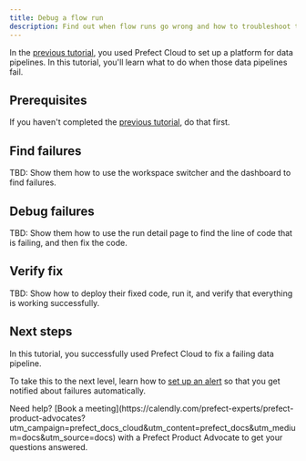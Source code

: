 ```yaml
---
title: Debug a flow run
description: Find out when flow runs go wrong and how to troubleshoot them.
---
```


In the [previous tutorial](/v3/tutorials/platform), you used Prefect Cloud to set up a platform for data pipelines.
In this tutorial, you'll learn what to do when those data pipelines fail.

## Prerequisites

If you haven't completed the [previous tutorial](/v3/tutorials/platform), do that first.

## Find failures

TBD: Show them how to use the workspace switcher and the dashboard to find failures.

## Debug failures

TBD: Show them how to use the run detail page to find the line of code that is failing, and then fix the code.

## Verify fix

TBD: Show how to deploy their fixed code, run it, and verify that everything is working successfully.

## Next steps

In this tutorial, you successfully used Prefect Cloud to fix a failing data pipeline.

To take this to the next level, learn how to [set up an alert](/v3/automate/events/automations-triggers) so that you get notified about failures automatically.

<Tip>
Need help? [Book a meeting](https://calendly.com/prefect-experts/prefect-product-advocates?utm_campaign=prefect_docs_cloud&utm_content=prefect_docs&utm_medium=docs&utm_source=docs) with a Prefect Product Advocate to get your questions answered.
</Tip>
